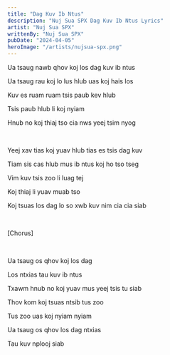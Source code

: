 ```yaml
---
title: "Dag Kuv Ib Ntus"
description: "Nuj Sua SPX Dag Kuv Ib Ntus Lyrics"
artist: "Nuj Sua SPX"
writtenBy: "Nuj Sua SPX"
pubDate: "2024-04-05"
heroImage: "/artists/nujsua-spx.png"
---
```


Ua tsaug nawb qhov koj los dag kuv ib ntus

Ua tsaug rau koj lo lus hlub uas koj hais los

Kuv es ruam ruam tsis paub kev hlub

Tsis paub hlub li koj nyiam

Hnub no koj thiaj tso cia nws yeej tsim nyog

<br />

Yeej xav tias koj yuav hlub tias es tsis dag kuv

Tiam sis cas hlub mus ib ntus koj ho tso tseg

Vim kuv tsis zoo li luag tej

Koj thiaj li yuav muab tso

Koj tsuas los dag lo so xwb kuv nim cia cia siab

<br />

[Chorus]

<br />

Ua tsaug os qhov koj los dag

Los ntxias tau kuv ib ntus

Txawm hnub no koj yuav mus yeej tsis tu siab

Thov kom koj tsuas ntsib tus zoo

Tus zoo uas koj nyiam nyiam

Ua tsaug os qhov los dag ntxias

Tau kuv nplooj siab
